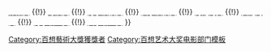 {{navbox
|name   =百想藝術大獎電影部門導演獎
|title  = [[百想藝術大獎|<span style="color: white ">百想藝術大獎</span>]]電影部門導演獎
|bodyclass = hlist
|titlestyle = background: #2A0066; color:white;
|groupstyle = background: #2A0066; color:white;

|group1 = 1960年代
|list1 =
* 1965 [[申相玉]]
* 1966 {{link-ko|金洙容|김수용 (영화 감독)}}
* 1967 [[李晚熙]]
* 1968 [[李晚熙]]
* 1969 李星究

|group2 = 1970年代
|list2 = 
* 1970 李星究
* 1971 鄭素榮
* 1972 [[申相玉]]
* 1973 {{link-ko|金綺泳|김기영 (영화 감독)}} 
* 1974 李元世
* 1975 {{link-ko|卞張鎬|변장호}}
* 1976 [[林權澤]]
* 1977 [[林權澤]]
* 1978 {{link-ko|金鎬善|김호선}}
* 1979 {{link-ko|金洙容|김수용 (영화 감독)}}

|group3 = 1980年代
|list3 =
* 1980 李元世
* 1981 [[李斗镛]]
* 1982 李元世
* 1983 [[林權澤]]
* 1984 {{link-ko|卞張鎬|변장호}}
* 1985 裴清秀
* 1986 [[李斗镛]]
* 1987 {{link-ko|卞張鎬|변장호}}
* 1988 [[朴哲洙]]
* 1989 {{link-ko|金浩善|김호선}}

|group4 = 1990年代
|list4 =
* 1990 [[李斗镛]]
* 1991 {{link-ko|張吉秀|장길수}}
* 1992 {{link-ko|裴昶浩|배창호}}
* 1993 {{link-ko|朴鐘元|박종원 (1960년)}}
* 1994 [[康祐碩]]
* 1995 [[鄭智泳]]
* 1996 [[朴哲洙]]
* 1997 [[林權澤]]
* 1998 [[鄭智泳]]
* 1999 [[姜帝圭]]

|group5 = 2000年代
|list5 =
* 2000 [[林權澤]]
* 2001 [[朴贊郁]]
* 2002 [[許秦豪]]
* 2003 [[李滄東]]
* 2004 [[朴贊郁]]
* 2005 朴喜植
* 2006 {{link-ko|李明世|이명세 (영화 감독)}}
* 2007 [[崔東勳|崔東勳]]
* 2008 [[李滄東]]
* 2009 {{link-ko|李潤棋|이윤기 (영화 감독)}}

|group6 = 2010年代
|list6 =
* 2010 {{link-ko|張勳（導演）|장훈 (1975년)|張勳}}
* 2011 [[李滄東]]
* 2012 {{link-ko|卞英朱|변영주}}
* 2013 {{link-ko|秋昌民|추창민}}
* 2014 [[奉俊昊]]
* 2015 [[金成勳]]
* 2016 [[柳承完]]
* 2017 [[金知雲]]
* 2018 {{link-ko|金容華 (電影導演)|김용화 (영화 감독)|金容華}}
* 2019 {{link-ko|姜炯哲|강형철}}

|group7 = 2020年代
|list7 =
* 2020 [[金寶拉 (導演)|金寶拉]]
* 2021 {{link-ko|洪意晶|홍의정}}
* 2022 卞成賢

|belowstyle = background: #2A0066
|below = <span style="font-size:smaller;">[[Template:百想藝術大獎電影部門大獎|<span style="color:#FFFFFF">大獎</span>]] {{!}} [[Template:百想藝術大獎電影部門作品獎|<span style="color:#FFFFFF">作品獎</span>]] {{!}} [[Template:百想藝術大獎電影部門導演獎|<span style="color:#FFFFFF">導演獎</span>]] {{!}} [[Template:百想藝術大獎電影部門最佳演技男演員|<span style="color:#FFFFFF">男子演技獎</span>]] {{!}} [[Template:百想藝術大獎電影部門最佳演技女演員|<span style="color:#FFFFFF">女子演技獎</span>]] {{!}} [[Template:百想藝術大獎電影部門男配角獎|<span style="color:#FFFFFF">男配角獎</span>]] {{!}} [[Template:百想藝術大獎電影部門女配角獎|<span style="color:#FFFFFF">女配角獎</span>]] {{!}} [[Template:百想藝術大獎電影部門男新人演技獎|<span style="color:#FFFFFF">男子新人獎</span>]] {{!}} [[Template:百想藝術大獎電影部門女新人演技獎|<span style="color:#FFFFFF">女子新人獎</span>]] </span>
}}<includeonly>[[Category:百想藝術大獎獲獎者]]</includeonly><noinclude>
[[Category:百想艺术大奖电影部门模板‎]]
</noinclude>